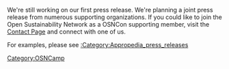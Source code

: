 {{OSNCon navbar}}

We're still working on our first press release.  We're planning a joint press release from numerous supporting organizations.  If you could like to join the Open Sustainability Network as a OSNCon supporting member, visit the [[OSNCon/Contact|Contact Page]] and connect with one of us.

For examples, please see [[:Category:Appropedia_press_releases]]

[[Category:OSNCamp]]